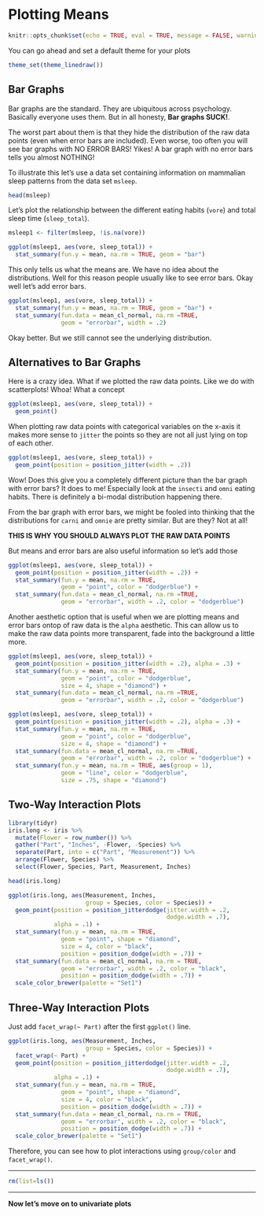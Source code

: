 # Plotting Means

```r
knitr::opts_chunk$set(echo = TRUE, eval = TRUE, message = FALSE, warning = FALSE)
```

You can go ahead and set a default theme for your plots

```r
theme_set(theme_linedraw())
```


## Bar Graphs

Bar graphs are the standard. They are ubiquitous across psychology. Basically everyone uses them. But in all honesty, **Bar graphs SUCK!**. 

The worst part about them is that they hide the distribution of the raw data points (even when error bars are included). Even worse, too often you will see bar graphs with NO ERROR BARS! Yikes! A bar graph with no error bars tells you almost NOTHING!

To illustrate this let's use a data set containing information on mammalian sleep patterns from the data set `msleep`.

```r
head(msleep)
```

Let's plot the relationship between the different eating habits (`vore`) and total sleep time (`sleep_total`).


```r
msleep1 <- filter(msleep, !is.na(vore))

ggplot(msleep1, aes(vore, sleep_total)) +
  stat_summary(fun.y = mean, na.rm = TRUE, geom = "bar")
```

This only tells us what the means are. We have no idea about the distributions. Well for this reason people usually like to see error bars. Okay well let's add error bars.

```r
ggplot(msleep1, aes(vore, sleep_total)) +
  stat_summary(fun.y = mean, na.rm = TRUE, geom = "bar") +
  stat_summary(fun.data = mean_cl_normal, na.rm =TRUE, 
               geom = "errorbar", width = .2)
```

Okay better. But we still cannot see the underlying distribution.

## Alternatives to Bar Graphs

Here is a crazy idea. What if we plotted the raw data points. Like we do with scatterplots! Whoa! What a concept

```r
ggplot(msleep1, aes(vore, sleep_total)) +
  geom_point()
```

When plotting raw data points with categorical variables on the x-axis it makes more sense to `jitter` the points so they are not all just lying on top of each other. 

```r
ggplot(msleep1, aes(vore, sleep_total)) +
  geom_point(position = position_jitter(width = .2))
```

Wow! Does this give you a completely different picture than the bar graph with error bars? It does to me! Especially look at the `insecti` and `omni` eating habits. There is definitely a bi-modal distribution happening there. 

From the bar graph with error bars, we might be fooled into thinking that the distributions for `carni` and `omnie` are pretty similar. But are they? Not at all!

**THIS IS WHY YOU SHOULD ALWAYS PLOT THE RAW DATA POINTS**

But means and error bars are also useful information so let's add those

```r
ggplot(msleep1, aes(vore, sleep_total)) +
  geom_point(position = position_jitter(width = .2)) +
  stat_summary(fun.y = mean, na.rm = TRUE, 
               geom = "point", color = "dodgerblue") +
  stat_summary(fun.data = mean_cl_normal, na.rm =TRUE, 
               geom = "errorbar", width = .2, color = "dodgerblue")
```

Another aesthetic option that is useful when we are plotting means and error bars ontop of raw data is the `alpha` aesthetic. This can allow us to make the raw data points more transparent, fade into the background a little more.

```r
ggplot(msleep1, aes(vore, sleep_total)) +
  geom_point(position = position_jitter(width = .2), alpha = .3) +
  stat_summary(fun.y = mean, na.rm = TRUE, 
               geom = "point", color = "dodgerblue", 
               size = 4, shape = "diamond") +
  stat_summary(fun.data = mean_cl_normal, na.rm =TRUE, 
               geom = "errorbar", width = .2, color = "dodgerblue")
```

```r
ggplot(msleep1, aes(vore, sleep_total)) +
  geom_point(position = position_jitter(width = .2), alpha = .3) +
  stat_summary(fun.y = mean, na.rm = TRUE,
               geom = "point", color = "dodgerblue", 
               size = 4, shape = "diamond") +
  stat_summary(fun.data = mean_cl_normal, na.rm =TRUE, 
               geom = "errorbar", width = .2, color = "dodgerblue") +
  stat_summary(fun.y = mean, na.rm = TRUE, aes(group = 1),
               geom = "line", color = "dodgerblue", 
               size = .75, shape = "diamond") 
```

## Two-Way Interaction Plots

```r
library(tidyr)
iris.long <- iris %>%
  mutate(Flower = row_number()) %>%
  gather("Part", "Inches", -Flower, -Species) %>%
  separate(Part, into = c("Part", "Measurement")) %>%
  arrange(Flower, Species) %>%
  select(Flower, Species, Part, Measurement, Inches)

head(iris.long)

ggplot(iris.long, aes(Measurement, Inches, 
                      group = Species, color = Species)) +
  geom_point(position = position_jitterdodge(jitter.width = .2, 
                                             dodge.width = .7), 
             alpha = .1) +
  stat_summary(fun.y = mean, na.rm = TRUE, 
               geom = "point", shape = "diamond",
               size = 4, color = "black", 
               position = position_dodge(width = .7)) +
  stat_summary(fun.data = mean_cl_normal, na.rm = TRUE, 
               geom = "errorbar", width = .2, color = "black",
               position = position_dodge(width = .7)) +
  scale_color_brewer(palette = "Set1")
```

## Three-Way Interaction Plots

Just add `facet_wrap(~ Part)` after the first `ggplot()` line. 

```r
ggplot(iris.long, aes(Measurement, Inches, 
                      group = Species, color = Species)) +
  facet_wrap(~ Part) +
  geom_point(position = position_jitterdodge(jitter.width = .2, 
                                             dodge.width = .7), 
             alpha = .1) +
  stat_summary(fun.y = mean, na.rm = TRUE, 
               geom = "point", shape = "diamond",
               size = 4, color = "black", 
               position = position_dodge(width = .7)) +
  stat_summary(fun.data = mean_cl_normal, na.rm = TRUE, 
               geom = "errorbar", width = .2, color = "black",
               position = position_dodge(width = .7)) +
  scale_color_brewer(palette = "Set1")
```

Therefore, you can see how to plot interactions using `group/color` and `facet_wrap()`.

********

```r
rm(list=ls())
```

********

**Now let's move on to univariate plots**

